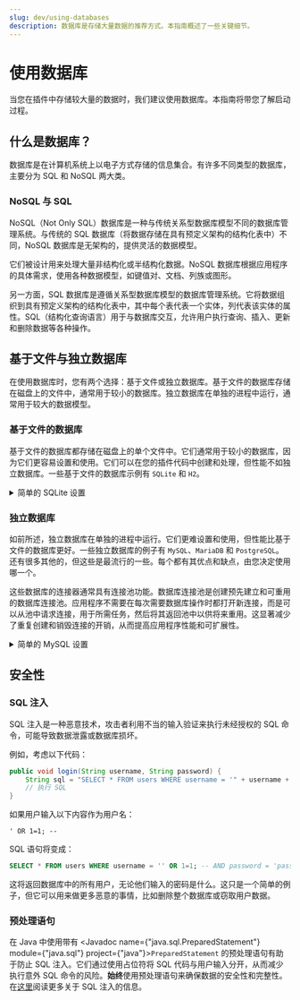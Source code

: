 ```yaml
---
slug: dev/using-databases
description: 数据库是存储大量数据的推荐方式。本指南概述了一些关键细节。
---
```


# 使用数据库

当您在插件中存储较大量的数据时，我们建议使用数据库。本指南将带您了解启动过程。

## 什么是数据库？

数据库是在计算机系统上以电子方式存储的信息集合。有许多不同类型的数据库，主要分为 SQL 和 NoSQL 两大类。

### NoSQL 与 SQL

NoSQL（Not Only SQL）数据库是一种与传统关系型数据库模型不同的数据库管理系统。与传统的 SQL 数据库（将数据存储在具有预定义架构的结构化表中）不同，NoSQL 数据库是无架构的，提供灵活的数据模型。

它们被设计用来处理大量非结构化或半结构化数据。NoSQL 数据库根据应用程序的具体需求，使用各种数据模型，如键值对、文档、列族或图形。

另一方面，SQL 数据库是遵循关系型数据库模型的数据库管理系统。它将数据组织到具有预定义架构的结构化表中，其中每个表代表一个实体，列代表该实体的属性。SQL（结构化查询语言）用于与数据库交互，允许用户执行查询、插入、更新和删除数据等各种操作。

## 基于文件与独立数据库

在使用数据库时，您有两个选择：基于文件或独立数据库。基于文件的数据库存储在磁盘上的文件中，通常用于较小的数据库。独立数据库在单独的进程中运行，通常用于较大的数据模型。

### 基于文件的数据库

基于文件的数据库都存储在磁盘上的单个文件中。它们通常用于较小的数据库，因为它们更容易设置和使用。它们可以在您的插件代码中创建和处理，但性能不如独立数据库。一些基于文件的数据库示例有 `SQLite` 和 `H2`。

<details>
    <summary>简单的 SQLite 设置</summary>

#### SQLite

要使用 SQLite，您需要一个驱动程序来连接/初始化数据库。

:::note

JDBC 驱动程序已经与 Paper 捆绑在一起，所以您不需要在插件中包含或重定位它。

:::

##### 使用方法

您必须在驱动程序上调用 <Javadoc name={"java.lang.Class#forName(java.lang.String)"} project={"java"}>`Class#forName(String)`</Javadoc> 以允许它初始化，然后创建到数据库的连接：

```java title="DatabaseManager.java"
public class DatabaseManager {

    public void connect() {
        Class.forName("org.sqlite.JDBC");
        Connection connection = DriverManager.getConnection("jdbc:sqlite:plugins/TestPlugin/database.db");
    }
}
```

然后您就可以访问 <Javadoc name={"java.sql.Connection"} module={"java.sql"} project={"java"}>`Connection`</Javadoc> 对象，您可以用它来创建 <Javadoc name={"java.sql.Statement"} module={"java.sql"} project={"java"}>`Statement`</Javadoc> 并执行 SQL 查询。要了解更多关于 Java 数据库连接 API 的信息，请参见[这里](https://www.baeldung.com/java-jdbc)

</details>

### 独立数据库

如前所述，独立数据库在单独的进程中运行。它们更难设置和使用，但性能比基于文件的数据库更好。一些独立数据库的例子有 `MySQL`、`MariaDB` 和 `PostgreSQL`。还有很多其他的，但这些是最流行的一些。每个都有其优点和缺点，由您决定使用哪一个。

这些数据库的连接器通常具有连接池功能。数据库连接池是创建预先建立和可重用的数据库连接池。应用程序不需要在每次需要数据库操作时都打开新连接，而是可以从池中请求连接，用于所需任务，然后将其返回池中以供将来重用。这显著减少了重复创建和销毁连接的开销，从而提高应用程序性能和可扩展性。

<details>
    <summary>简单的 MySQL 设置</summary>

#### MySQL

使用 MySQL 需要更多步骤，但对于具有许多表和并发访问的大型数据库来说，它可以提供性能优势。这是使用 [Hikari](https://github.com/brettwooldridge/HikariCP) 库与 MySQL 的简短设置指南。

:::note

这需要一个正在运行的 MySQL 数据库来连接。

:::

首先，使用以下依赖项将依赖添加到您的项目中：

##### Maven
```xml
<dependency>
    <groupId>com.zaxxer</groupId>
    <artifactId>HikariCP</artifactId>
    <version>4.0.3</version>
    <scope>compile</scope>
</dependency>
```

##### Gradle
```kotlin
dependencies {
    implementation("com.zaxxer:HikariCP:4.0.3")
}
```

:::caution

Hikari 库没有与 Paper 捆绑在一起，所以您需要包含/重定位它。在 Gradle 中，您需要使用 [Shadow 插件](https://imperceptiblethoughts.com/shadow/)。
或者，您可以使用库加载器在运行时加载库。有关如何使用它的更多信息，请参见[这里](../getting-started/paper-plugins.mdx#loaders)。

:::

##### 使用方法

一旦添加了依赖项，我们就可以在代码中使用连接器：

```java title="DatabaseManager.java"
public class DatabaseManager {

    public void connect() {
        HikariConfig config = new HikariConfig();
        config.setJdbcUrl("jdbc:mysql://localhost:3306/mydatabase"); // 您正在运行的 MySQL 数据库的地址
        config.setUsername("username"); // 用户名
        config.setPassword("password"); // 密码
        config.setMaximumPoolSize(10); // 池大小默认为 10

        config.addDataSourceProperty("", ""); // 要添加的其他设置
        HikariDataSource dataSource = new HikariDataSource(config);

        try (Connection connection = dataSource.getConnection()) {
            // 在这里使用 try-with-resources 来自动关闭连接
            PreparedStatement sql = connection.prepareStatement("SQL");
            // 执行语句
        } catch (Exception e) {
            // 处理获取/处理连接时出现的任何异常
        }
    }
}
```

</details>

## 安全性

### SQL 注入

SQL 注入是一种恶意技术，攻击者利用不当的输入验证来执行未经授权的 SQL 命令，可能导致数据泄露或数据库损坏。

例如，考虑以下代码：

```java
public void login(String username, String password) {
    String sql = "SELECT * FROM users WHERE username = '" + username + "' AND password = '" + password + "'";
    // 执行 SQL
}
```

如果用户输入以下内容作为用户名：

```
' OR 1=1; --
```

SQL 语句将变成：

```sql
SELECT * FROM users WHERE username = '' OR 1=1; -- AND password = 'password'
```

这将返回数据库中的所有用户，无论他们输入的密码是什么。这只是一个简单的例子，但它可以用来做更多恶意的事情，比如删除整个数据库或窃取用户数据。

### 预处理语句

在 Java 中使用带有 <Javadoc name={"java.sql.PreparedStatement"} module={"java.sql"} project={"java"}>`PreparedStatement`</Javadoc> 的预处理语句有助于防止 SQL 注入。它们通过使用占位符将 SQL 代码与用户输入分开，从而减少执行意外 SQL 命令的风险。**始终**使用预处理语句来确保数据的安全性和完整性。在[这里](https://www.baeldung.com/sql-injection)阅读更多关于 SQL 注入的信息。
